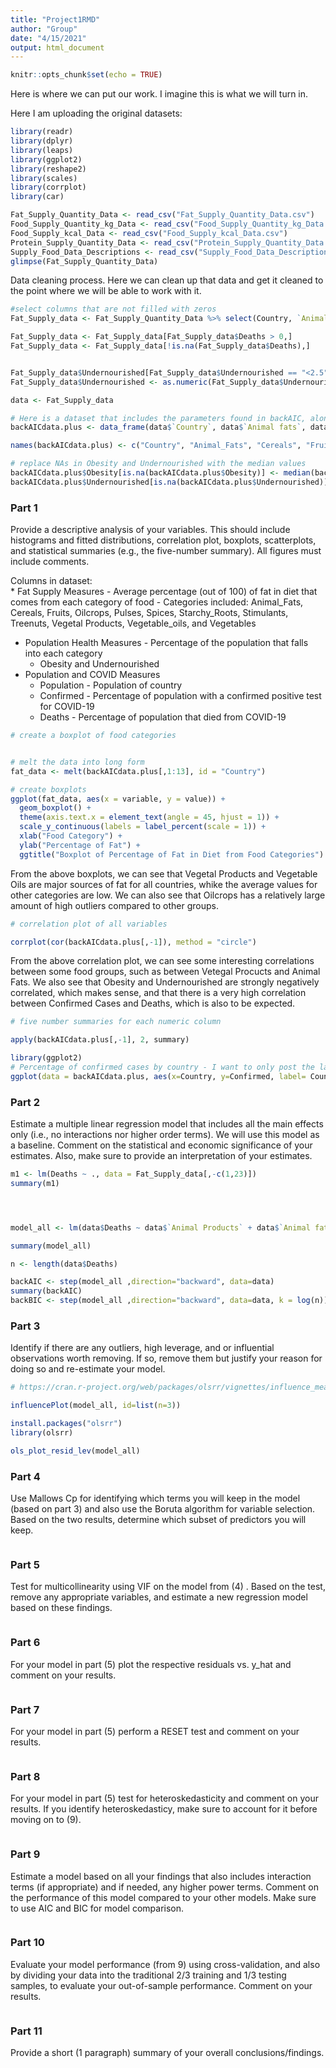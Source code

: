 ```yaml
---
title: "Project1RMD"
author: "Group"
date: "4/15/2021"
output: html_document
---
```


```r
knitr::opts_chunk$set(echo = TRUE)
```

Here is where we can put our work. I imagine this is what we will turn in. 

Here I am uploading the original datasets: 
```r
library(readr)
library(dplyr)
library(leaps)
library(ggplot2)
library(reshape2)
library(scales)
library(corrplot)
library(car)

Fat_Supply_Quantity_Data <- read_csv("Fat_Supply_Quantity_Data.csv")
Food_Supply_Quantity_kg_Data <- read_csv("Food_Supply_Quantity_kg_Data.csv")
Food_Supply_kcal_Data <- read_csv("Food_Supply_kcal_Data.csv")
Protein_Supply_Quantity_Data <- read_csv("Protein_Supply_Quantity_Data.csv")
Supply_Food_Data_Descriptions <- read_csv("Supply_Food_Data_Descriptions.csv")
glimpse(Fat_Supply_Quantity_Data)
```

Data cleaning process. Here we can clean up that data and get it cleaned to the point where we will be able to work with it. 
```r
#select columns that are not filled with zeros
Fat_Supply_data <- Fat_Supply_Quantity_Data %>% select(Country, `Animal Products`, `Animal fats`, `Cereals - Excluding Beer`, Eggs, `Fish, Seafood`, `Fruits - Excluding Wine`, Meat, `Milk - Excluding Butter`, Offals, Oilcrops, Pulses, Spices, `Starchy Roots`, Stimulants, Treenuts, `Vegetal Products`, `Vegetable Oils`, Vegetables, Obesity, Undernourished, Population, Confirmed, Deaths)

Fat_Supply_data <- Fat_Supply_data[Fat_Supply_data$Deaths > 0,]
Fat_Supply_data <- Fat_Supply_data[!is.na(Fat_Supply_data$Deaths),]


Fat_Supply_data$Undernourished[Fat_Supply_data$Undernourished == "<2.5"] <- 2.5
Fat_Supply_data$Undernourished <- as.numeric(Fat_Supply_data$Undernourished)

data <- Fat_Supply_data

# Here is a dataset that includes the parameters found in backAIC, along with: Country, Population, Confirmed, and Deaths (Using For Analysis) 
backAICdata.plus <- data_frame(data$`Country`, data$`Animal fats`, data$`Cereals - Excluding Beer`, data$`Fruits - Excluding Wine`, data$`Oilcrops`, data$`Pulses`, data$`Spices`, data$`Starchy Roots`, data$Stimulants, data$Treenuts, data$`Vegetal Products`, data$`Vegetable Oils`, data$Vegetables, data$Obesity, data$Undernourished, data$Population, data$Confirmed, data$Deaths)

names(backAICdata.plus) <- c("Country", "Animal_Fats", "Cereals", "Fruits", "Oilcrops", "Pulses", "Spices", "Starchy_Roots", "Stimulants", "Treenuts", "Vegetal Products", "Vegetable_Oils", "Vegetables", "Obesity", "Undernourished", "Population", "Confirmed", "Deaths")

# replace NAs in Obesity and Undernourished with the median values
backAICdata.plus$Obesity[is.na(backAICdata.plus$Obesity)] <- median(backAICdata.plus$Obesity, na.rm=TRUE)
backAICdata.plus$Undernourished[is.na(backAICdata.plus$Undernourished)] <- median(backAICdata.plus$Undernourished, na.rm=TRUE)
```

### Part 1 
Provide a descriptive analysis of your variables. This should include histograms and fitted distributions, correlation plot, boxplots, scatterplots, and statistical summaries (e.g., the five-number summary). All figures must include comments.

Columns in dataset:  
* Fat Supply Measures - Average percentage (out of 100) of fat in diet that comes from each category of food
    - Categories included: Animal_Fats, Cereals, Fruits, Oilcrops, Pulses, Spices, Starchy_Roots, Stimulants, Treenuts, Vegetal Products, Vegetable_oils, and Vegetables
    
* Population Health Measures - Percentage of the population that falls into each category
    - Obesity and Undernourished
    
* Population and COVID Measures
    - Population - Population of country
    - Confirmed - Percentage of population with a confirmed positive test for COVID-19
    - Deaths - Percentage of population that died from COVID-19
    

```r
# create a boxplot of food categories


# melt the data into long form
fat_data <- melt(backAICdata.plus[,1:13], id = "Country")

# create boxplots
ggplot(fat_data, aes(x = variable, y = value)) +
  geom_boxplot() +
  theme(axis.text.x = element_text(angle = 45, hjust = 1)) +
  scale_y_continuous(labels = label_percent(scale = 1)) +
  xlab("Food Category") +
  ylab("Percentage of Fat") +
  ggtitle("Boxplot of Percentage of Fat in Diet from Food Categories")
```

From the above boxplots, we can see that Vegetal Products and Vegetable Oils are major sources of fat for all countries, whike the average values for other categories are low. We can also see that Oilcrops has a relatively large amount of high outliers compared to other groups.  

```r
# correlation plot of all variables

corrplot(cor(backAICdata.plus[,-1]), method = "circle")
```

From the above correlation plot, we can see some interesting correlations between some food groups, such as between Vetegal Procucts and Animal Fats. We also see that Obesity and Undernourished are strongly negatively correlated, which makes sense, and that there is a very high correlation between Confirmed Cases and Deaths, which is also to be expected. 


```r
# five number summaries for each numeric column

apply(backAICdata.plus[,-1], 2, summary)


```


```r
library(ggplot2)
# Percentage of confirmed cases by country - I want to only post the labels of countries that have over a 5% confirmed case level 
ggplot(data = backAICdata.plus, aes(x=Country, y=Confirmed, label= Country)) + geom_point() + geom_text(check_overlap = TRUE) + scale_x_discrete(guide = guide_axis(check.overlap = TRUE))
```


### Part 2
Estimate a multiple linear regression model that includes all the main effects only (i.e., no interactions nor higher order terms). We will use this model as a baseline. Comment on the statistical and economic significance of your estimates. Also, make sure to provide an interpretation of your estimates.
```r

m1 <- lm(Deaths ~ ., data = Fat_Supply_data[,-c(1,23)])
summary(m1)




model_all <- lm(data$Deaths ~ data$`Animal Products` + data$`Animal fats` + data$`Cereals - Excluding Beer` + data$Eggs + data$`Fish, Seafood` + data$`Fruits - Excluding Wine` + data$Meat + data$`Milk - Excluding Butter` + data$Offals + data$Oilcrops + data$Pulses + data$Spices + data$`Starchy Roots` + data$Stimulants + data$Treenuts + data$`Vegetal Products` + data$`Vegetable Oils` + data$Vegetables + data$Obesity + data$Undernourished + data$Population)

summary(model_all)

n <- length(data$Deaths)

backAIC <- step(model_all ,direction="backward", data=data)
summary(backAIC)
backBIC <- step(model_all ,direction="backward", data=data, k = log(n))
```


### Part 3
Identify if there are any outliers, high leverage, and or influential observations worth removing. If so, remove them but justify your reason for doing so and re-estimate your model.
```r

# https://cran.r-project.org/web/packages/olsrr/vignettes/influence_measures.html

influencePlot(model_all, id=list(n=3)) 

install.packages("olsrr")
library(olsrr)

ols_plot_resid_lev(model_all)

```

### Part 4
Use Mallows Cp for identifying which terms you will keep in the model (based on part 3) and also use the Boruta algorithm for variable selection. Based on the two results, determine which subset of predictors you will keep.
```r

```


### Part 5
Test for multicollinearity using VIF on the model from (4) . Based on the test, remove any appropriate variables, and estimate a new regression model based on these findings.
```r

```


### Part 6
For your model in part (5) plot the respective residuals vs. y_hat  and comment on your results.
```r

```


### Part 7
For your model in part (5) perform a RESET test and comment on your results.
```r

```


### Part 8
For your model in part (5) test for heteroskedasticity and comment on your results. If you identify heteroskedasticy, make sure to account for it before moving on to (9).
```r

```


### Part 9
Estimate a model based on all your findings that also includes interaction terms (if appropriate) and if needed, any higher power terms. Comment on the performance of this model compared to your other models. Make sure to use AIC and BIC for model comparison.
```r

```

### Part 10
Evaluate your model performance (from 9) using cross-validation, and also by dividing your data into the traditional 2/3 training and 1/3 testing samples, to evaluate your out-of-sample performance. Comment on your results. 
```r

```


### Part 11
Provide a short (1 paragraph) summary of your overall conclusions/findings.


